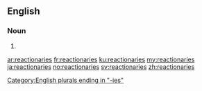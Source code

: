 ==English==

===Noun===
{{head|en|plural}}

# {{plural of|reactionary|lang=en}}

[[Category:English plurals ending in "-ies"]]

[[ar:reactionaries]]
[[fr:reactionaries]]
[[ku:reactionaries]]
[[my:reactionaries]]
[[ja:reactionaries]]
[[no:reactionaries]]
[[sv:reactionaries]]
[[zh:reactionaries]]